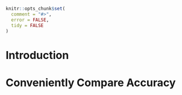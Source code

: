 <!--
%\VignetteEngine{knitr}
%\VignetteIndexEntry{Baseball benchmarks}
-->

```r
knitr::opts_chunk$set(
  comment = "#>",
  error = FALSE,
  tidy = FALSE
)

```

# Introduction

# Conveniently Compare Accuracy